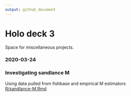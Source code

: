 ```yaml
---
output: github_document
---
```



# Holo deck 3

Space for miscellaneous projects.  

### 2020-03-24
### Investigating sandlance M
Using data pulled from fishbase and empirical M estimators  
[R/sandlance-M.Rmd](R/sandlance-M.Rmd)



